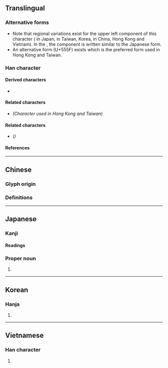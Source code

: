 {{also|启|啟}}
{{character info/new}}
{{character info/new|0x2f843}}
==Translingual==
{{CJKV-forms|啟|启|啓|啓}}

===Alternative forms===
* Note that regional variations exist for the upper left component of this character ({{l|mul|戸}} in Japan, {{l|mul|戶}} in Taiwan, Korea, {{l|mul|户}} in <span class="explain" title="When used as traditional character">China</span>, Hong Kong and Vietnam). In the {{w|Kangxi dictionary}}, the component is written {{l|mul|戸}} similar to the Japanese form.
* An alternative form {{l|mul|啟}} (U+555F) exists which is the preferred form used in Hong Kong and Taiwan.

===Han character===
{{Han char|rn=30|rad=口|as=08|sn=11|four=|canj=HKR,IKR,XHKR|ids=⿱⿰戸攵口(J),⿱⿰戶攵口(TK),⿱⿰户攵口(GHV,U+2F843)}}

====Derived characters====
* {{l|mul|[[𢴖]], [[㬖]], [[𭿚]], [[𦄊]]}}

====Related characters====
* {{l|mul|[[啟]]}} ''(Character used in Hong Kong and Taiwan)''

====Related characters====
* {{l|mul|[[启]]}} ''({{w|Simplified Chinese}})''

====References====
{{Han ref|kx=0195.170|dkj=03820|dj=0416.160|hdz=10646.120|uh=5553}}
{{Han ref|uh=2F843}}

----

==Chinese==

===Glyph origin===
{{Han etym}}

===Definitions===
{{zh-see|啟|v}}

----

==Japanese==

===Kanji===
{{ja-kanji|grade=c|rs=口08}}

====Readings====
{{ja-readings
|goon=け
|kanon=けい
|kun=ひら-く, もう-す
}}

===Proper noun===
{{ja-pos|proper|けい}}

# {{given name|male|lang=ja|sort=けい}}

----

==Korean==

===Hanja===
{{ko-hanja|hangeul=계|rv=gye|mr=kye}}

# {{defn|lang=ko|sort=口08}}

----

==Vietnamese==

===Han character===
{{vi-hantu|[[khải]], [[kiết]]|rs=口08}}

# {{defn|lang=vi|sort=口08}}